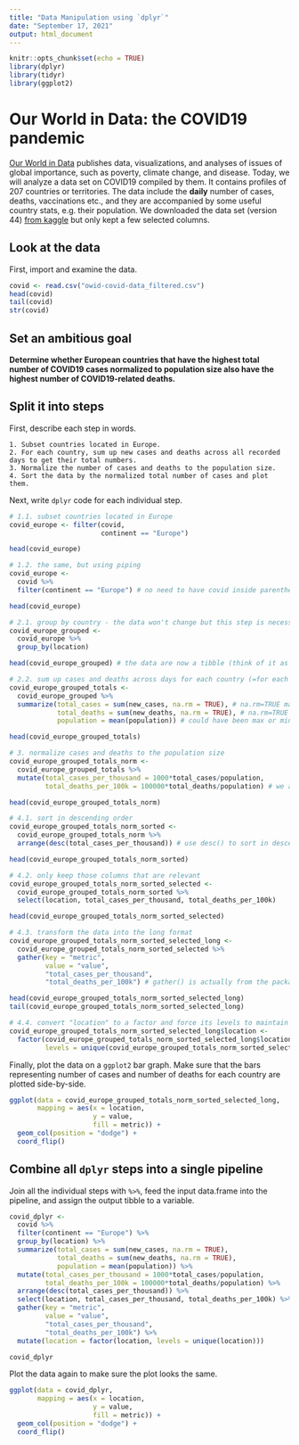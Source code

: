 ```yaml
---
title: "Data Manipulation using `dplyr`"
date: "September 17, 2021"
output: html_document
---
```


```r
knitr::opts_chunk$set(echo = TRUE)
library(dplyr)
library(tidyr)
library(ggplot2)
```

# Our World in Data: the COVID19 pandemic

[Our World in Data](https://ourworldindata.org/) publishes data, visualizations, and analyses of issues of global importance, such as poverty, climate change, and disease. Today, we will analyze a data set on COVID19 compiled by them. It contains profiles of 207 countries or territories. The data include the **daily** number of cases, deaths, vaccinations etc., and they are accompanied by some useful country stats, e.g. their population. We downloaded the data set (version 44) [from kaggle](https://www.kaggle.com/tunguz/data-on-covid19-coronavirus) but only kept a few selected columns.

## Look at the data

First, import and examine the data.
```r
covid <- read.csv("owid-covid-data_filtered.csv")
head(covid)
tail(covid)
str(covid)
```

## Set an ambitious goal

**Determine whether European countries that have the highest total number of COVID19 cases normalized to population size also have the highest number of COVID19-related deaths.**

## Split it into steps

First, describe each step in words.
```
1. Subset countries located in Europe.
2. For each country, sum up new cases and deaths across all recorded days to get their total numbers.
3. Normalize the number of cases and deaths to the population size.
4. Sort the data by the normalized total number of cases and plot them.
```

Next, write `dplyr` code for each individual step.
```r
# 1.1. subset countries located in Europe
covid_europe <- filter(covid,
                       continent == "Europe")

head(covid_europe)

# 1.2. the same, but using piping
covid_europe <-
  covid %>%
  filter(continent == "Europe") # no need to have covid inside parenthesis because it has already been piped into the function

head(covid_europe)

# 2.1. group by country - the data won't change but this step is necessary before performing any sort of calculations that need to be done for each group separately
covid_europe_grouped <-
  covid_europe %>%
  group_by(location)

head(covid_europe_grouped) # the data are now a tibble (think of it as an enhanced data.frame) - note the new attribute "Groups"

# 2.2. sum up cases and deaths across days for each country (=for each group)
covid_europe_grouped_totals <-
  covid_europe_grouped %>%
  summarize(total_cases = sum(new_cases, na.rm = TRUE), # na.rm=TRUE makes sum ignore NA values
            total_deaths = sum(new_deaths, na.rm = TRUE), # na.rm=TRUE makes sum ignore NA values
            population = mean(population)) # could have been max or min - population is likely the same for each day

head(covid_europe_grouped_totals)

# 3. normalize cases and deaths to the population size
covid_europe_grouped_totals_norm <-
  covid_europe_grouped_totals %>% 
  mutate(total_cases_per_thousand = 1000*total_cases/population,
         total_deaths_per_100k = 100000*total_deaths/population) # we arbitrarily normalize by 100k instead of 1k people to make the number of cases and death easily comparable when plotted on the same scale

head(covid_europe_grouped_totals_norm)

# 4.1. sort in descending order
covid_europe_grouped_totals_norm_sorted <-
  covid_europe_grouped_totals_norm %>%
  arrange(desc(total_cases_per_thousand)) # use desc() to sort in descending order

head(covid_europe_grouped_totals_norm_sorted)

# 4.2. only keep those columns that are relevant
covid_europe_grouped_totals_norm_sorted_selected <-
  covid_europe_grouped_totals_norm_sorted %>%
  select(location, total_cases_per_thousand, total_deaths_per_100k)

head(covid_europe_grouped_totals_norm_sorted_selected)

# 4.3. transform the data into the long format
covid_europe_grouped_totals_norm_sorted_selected_long <-
  covid_europe_grouped_totals_norm_sorted_selected %>%
  gather(key = "metric",
         value = "value",
         "total_cases_per_thousand",
         "total_deaths_per_100k") # gather() is actually from the package tidyr, but it is compatible with dplyr

head(covid_europe_grouped_totals_norm_sorted_selected_long)
tail(covid_europe_grouped_totals_norm_sorted_selected_long)

# 4.4. convert "location" to a factor and force its levels to maintain the same order as in the sorted data frame (otherwise, countries will be sorted alphabetically by ggplot2)
covid_europe_grouped_totals_norm_sorted_selected_long$location <- 
  factor(covid_europe_grouped_totals_norm_sorted_selected_long$location,
         levels = unique(covid_europe_grouped_totals_norm_sorted_selected_long$location)) # we use unique() here because each country name is repeated twice in the tibble, and level names must be unique. this trick works here but won't necessarily work elsewhere
```

Finally, plot the data on a `ggplot2` bar graph. Make sure that the bars representing number of cases and number of deaths for each country are plotted side-by-side.
```r
ggplot(data = covid_europe_grouped_totals_norm_sorted_selected_long,
       mapping = aes(x = location,
                     y = value,
                     fill = metric)) +
  geom_col(position = "dodge") +
  coord_flip()
```


## Combine all `dplyr` steps into a single pipeline

Join all the individual steps with `%>%`, feed the input data.frame into the pipeline, and assign the output tibble to a variable.
```r
covid_dplyr <- 
  covid %>%
  filter(continent == "Europe") %>%
  group_by(location) %>% 
  summarize(total_cases = sum(new_cases, na.rm = TRUE),
            total_deaths = sum(new_deaths, na.rm = TRUE),
            population = mean(population)) %>% 
  mutate(total_cases_per_thousand = 1000*total_cases/population,
         total_deaths_per_100k = 100000*total_deaths/population) %>% 
  arrange(desc(total_cases_per_thousand)) %>%
  select(location, total_cases_per_thousand, total_deaths_per_100k) %>%
  gather(key = "metric",
         value = "value",
         "total_cases_per_thousand",
         "total_deaths_per_100k") %>%
  mutate(location = factor(location, levels = unique(location)))

covid_dplyr
```

Plot the data again to make sure the plot looks the same.
```r
ggplot(data = covid_dplyr,
       mapping = aes(x = location,
                     y = value,
                     fill = metric)) +
  geom_col(position = "dodge") +
  coord_flip()
```

